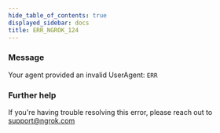 ```yaml
---
hide_table_of_contents: true
displayed_sidebar: docs
title: ERR_NGROK_124
---
```




### Message

Your agent provided an invalid UserAgent: `ERR`

<ErrorDetails error="err_ngrok_124" />

### Further help

If you're having trouble resolving this error, please reach out to [support@ngrok.com](mailto:support@ngrok.com?subject=Help%20with%20ERR_NGROK_124)
